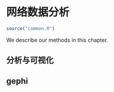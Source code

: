 # 网络数据分析 {#network}

```r
source("common.R")
```

We describe our methods in this chapter.

## 分析与可视化


## gephi

